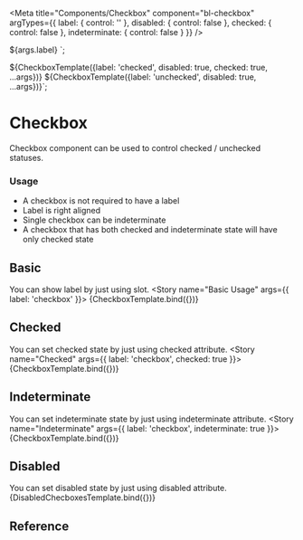 
<Meta
  title="Components/Checkbox"
  component="bl-checkbox"
  argTypes={{
    label: {
      control: ''
    },
    disabled: {
      control: false
    },
    checked: {
      control: false
    },
    indeterminate: {
      control: false
    }
  }}
/>

  <bl-checkbox
    disabled="${ifDefined(args.disabled)}"
    checked="${ifDefined(args.checked)}"
    indeterminate="${ifDefined(args.indeterminate)}">
    ${args.label}
  </bl-checkbox>
`;

${CheckboxTemplate({label: 'checked', disabled: true, checked: true, ...args})}
${CheckboxTemplate({label: 'unchecked', disabled: true, ...args})}`;

# Checkbox
Checkbox component can be used to control checked / unchecked statuses.

### Usage
* A checkbox is not required to have a label
* Label is right aligned
* Single checkbox can be indeterminate
* A checkbox that has both checked and indeterminate state will have only checked state

## Basic
You can show label by just using slot.
<Canvas>
  <Story name="Basic Usage" args={{ label: 'checkbox' }}>
    {CheckboxTemplate.bind({})}
  </Story>
</Canvas>

## Checked
You can set checked state by just using checked attribute.
<Canvas>
  <Story name="Checked" args={{ label: 'checkbox', checked: true }}>
    {CheckboxTemplate.bind({})}
  </Story>
</Canvas>

## Indeterminate
You can set indeterminate state by just using indeterminate attribute.
<Canvas>
  <Story name="Indeterminate" args={{ label: 'checkbox', indeterminate: true }}>
    {CheckboxTemplate.bind({})}
  </Story>
</Canvas>

## Disabled
You can set disabled state by just using disabled attribute.
<Canvas>
  <Story name="Disabled">
    {DisabledChecboxesTemplate.bind({})}
  </Story>
</Canvas>

## Reference
<ArgsTable of="bl-checkbox" />
